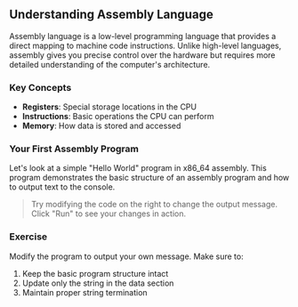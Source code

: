 ## Understanding Assembly Language

Assembly language is a low-level programming language that provides a direct mapping to machine code instructions. Unlike high-level languages, assembly gives you precise control over the hardware but requires more detailed understanding of the computer's architecture.

### Key Concepts

- **Registers**: Special storage locations in the CPU  
- **Instructions**: Basic operations the CPU can perform  
- **Memory**: How data is stored and accessed  

### Your First Assembly Program

Let's look at a simple "Hello World" program in x86_64 assembly. This program demonstrates the basic structure of an assembly program and how to output text to the console.

> Try modifying the code on the right to change the output message. Click "Run" to see your changes in action.

### Exercise

Modify the program to output your own message. Make sure to:

1. Keep the basic program structure intact  
2. Update only the string in the data section  
3. Maintain proper string termination  


